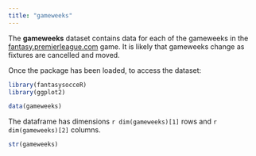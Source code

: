 ```yaml
---
title: "gameweeks"
---
```


The **gameweeks** dataset contains data for each of the gameweeks in the [fantasy.premierleague.com](http://fantasy.premierleague.com) game.  It is likely that gameweeks change as fixtures are cancelled and moved. 

Once the package has been loaded, to access the dataset:
```r
library(fantasysocceR)
library(ggplot2)
```

```r
data(gameweeks)
```

The dataframe has dimensions `r dim(gameweeks)[1]` rows and `r dim(gameweeks)[2]` columns.
```r
str(gameweeks)
```